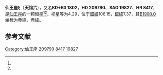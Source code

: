 {{Starbox begin
| name = 仙王座ξ
}}
{{Starbox observe
| epoch = [[J2000.0|J2000.0]]
| constell = [[仙王座|仙王座]]<ref name=SIMBAD>{{cite web
 | url=http://simbad.u-strasbg.fr/simbad/sim-id?Ident=HR+8417
 | title=Pulsating variable Star
 | publisher=Centre de Données astronomiques de Strasbourg
 | work=SIMBAD
 | accessdate=2012-07-13
 | archive-date=2021-08-31
 | archive-url=https://web.archive.org/web/20210831191458/https://simbad.u-strasbg.fr/simbad/sim-id?Ident=HR+8417
 }}</ref><ref name=DATA>{{cite web
 | url=http://vizier.u-strasbg.fr/viz-bin/VizieR-5?-out.add=.&-source=5050&-corr=PK=HR&-out.max=9999&HR=8417
 | title=VizieR Detailed Page
 | accessdate=2012-07-13
 | archive-date=2016-03-05
 | archive-url=https://web.archive.org/web/20160305031601/http://vizier.u-strasbg.fr/viz-bin/VizieR-5?-out.add=.&-source=5050&-corr=PK=HR&-out.max=9999&HR=8417
 | dead-url=no
 }}</ref>
| 星官 = [[天钩|天钩]]
| ra = {{RA|22|3|47.4}}<ref name=SIMBAD /><ref name=DATA />
| dec = {{DEC|+64|37|40}}<ref name=SIMBAD /><ref name=DATA />
| appmag_v = 4.29<ref name=SIMBAD /><ref name=DATA />
}}
{{Starbox character
| class = A3/6Vm<ref name=SIMBAD /><ref name=DATA />
| b-v = 0.34<ref name=SIMBAD /><ref name=DATA />
| u-b = 0.09<ref name=SIMBAD /><ref name=DATA />
| r-i = 0.13<ref name=SIMBAD /><ref name=DATA />
| variable = 
}}
{{Starbox astrometry
| radial_v = 0.09
| prop_mo_ra = -6
| parallax = 0.032
| p_error = 
}}
{{Starbox catalog
| names =BD+63 1802，[[SAO星表|SAO]] 19827，[[HD星表|HD]] 209790，[[HR星表|HR]] 8417}}
{{Starbox reference |Simbad=HR+8417}}
{{Starbox end}}

'''仙王座ξ'''（'''天钩六'''），又名'''BD+63 1802'''，'''HD 209790'''、'''SAO 19827'''、'''HR 8417'''，是[[仙王座|仙王座]]的一颗恒星<ref name=SIMBAD /><ref name=DATA />，视星等为4.29，位于[[銀道座標系|銀經]]106.15，[[銀道座標系|銀緯]]7.37，其[[B1900.0|B1900.0]]坐标为赤經{{RA|22|0|53.7}}，赤緯{{DEC|+64|7.37|26}}。

== 参考文献 ==
{{reflist}}

{{star-stub}}

{{仙王座恒星}}
{{星官|天钩|9|18}}
[[Category:仙王座|Category:仙王座]]
[[Category:HD和HDE天體|209790]]
[[Category:HR天體|8417]]
[[Category:SAO天體|19827]]